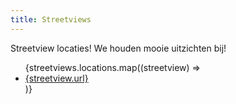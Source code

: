 ```yaml
---
title: Streetviews
---
```

Streetview locaties! We houden mooie uitzichten bij!


<ul>
{streetviews.locations.map((streetview) => <li><a href={streetview.url}>{streetview.url}</a></li> )}
</ul>


